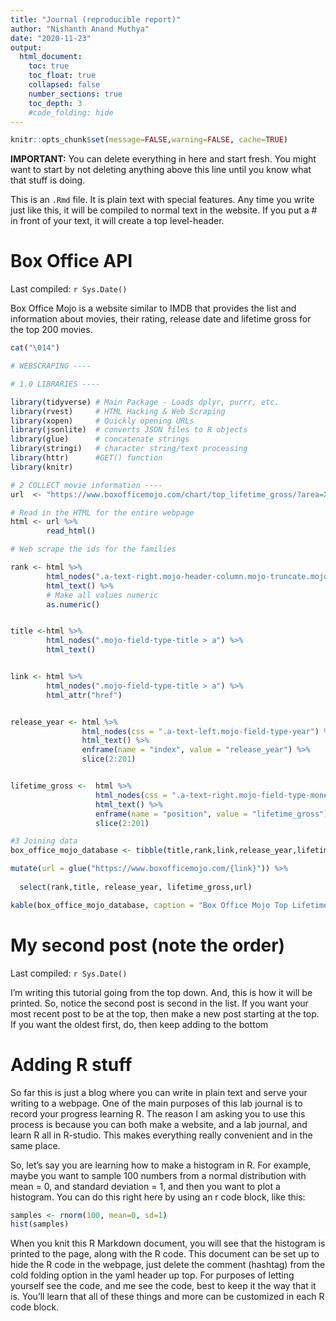 ```yaml
---
title: "Journal (reproducible report)"
author: "Nishanth Anand Muthya"
date: "2020-11-23"
output:
  html_document:
    toc: true
    toc_float: true
    collapsed: false
    number_sections: true
    toc_depth: 3
    #code_folding: hide
---
```


```r
knitr::opts_chunk$set(message=FALSE,warning=FALSE, cache=TRUE)
```

**IMPORTANT:** You can delete everything in here and start fresh. You might want to start by not deleting anything above this line until you know what that stuff is doing.

This is an `.Rmd` file. It is plain text with special features. Any time you write just like this, it will be compiled to normal text in the website. If you put a \# in front of your text, it will create a top level-header.

# Box Office API

Last compiled: `r Sys.Date()`

Box Office Mojo is a website similar to IMDB that provides the list and information about movies, their rating, release date and lifetime gross for the top 200 movies.

```r
cat("\014")

# WEBSCRAPING ----

# 1.0 LIBRARIES ----

library(tidyverse) # Main Package - Loads dplyr, purrr, etc.
library(rvest)     # HTML Hacking & Web Scraping
library(xopen)     # Quickly opening URLs
library(jsonlite)  # converts JSON files to R objects
library(glue)      # concatenate strings
library(stringi)   # character string/text processing
library(httr)      #GET() function
library(knitr)

# 2 COLLECT movie information ----
url  <- "https://www.boxofficemojo.com/chart/top_lifetime_gross/?area=XWW"

# Read in the HTML for the entire webpage
html <- url %>% 
        read_html()

# Web scrape the ids for the families

rank <- html %>% 
        html_nodes(".a-text-right.mojo-header-column.mojo-truncate.mojo-field-type-rank") %>% 
        html_text() %>% 
        # Make all values numeric
        as.numeric()


title <-html %>% 
        html_nodes(".mojo-field-type-title > a") %>% 
        html_text() 


link <- html %>%
        html_nodes(".mojo-field-type-title > a") %>% 
        html_attr("href")


release_year <- html %>%
                html_nodes(css = ".a-text-left.mojo-field-type-year") %>%
                html_text() %>%
                enframe(name = "index", value = "release_year") %>%
                slice(2:201)


lifetime_gross <-  html %>%
                   html_nodes(css = ".a-text-right.mojo-field-type-money") %>%
                   html_text() %>%
                   enframe(name = "position", value = "lifetime_gross") %>%
                   slice(2:201)

#3 Joining data
box_office_mojo_database <- tibble(title,rank,link,release_year,lifetime_gross) %>%

mutate(url = glue("https://www.boxofficemojo.com/{link}")) %>%
  
  select(rank,title, release_year, lifetime_gross,url)

kable(box_office_mojo_database, caption = "Box Office Mojo Top Lifetime Grosses")
```


# My second post (note the order)

Last compiled: `r Sys.Date()`

I'm writing this tutorial going from the top down. And, this is how it will be printed. So, notice the second post is second in the list. If you want your most recent post to be at the top, then make a new post starting at the top. If you want the oldest first, do, then keep adding to the bottom

# Adding R stuff

So far this is just a blog where you can write in plain text and serve your writing to a webpage. One of the main purposes of this lab journal is to record your progress learning R. The reason I am asking you to use this process is because you can both make a website, and a lab journal, and learn R all in R-studio. This makes everything really convenient and in the same place. 

So, let's say you are learning how to make a histogram in R. For example, maybe you want to sample 100 numbers from a normal distribution with mean = 0, and standard deviation = 1, and then you want to plot a histogram. You can do this right here by using an r code block, like this:

```r
samples <- rnorm(100, mean=0, sd=1)
hist(samples)
```

When you knit this R Markdown document, you will see that the histogram is printed to the page, along with the R code. This document can be set up to hide the R code in the webpage, just delete the comment (hashtag) from the cold folding option in the yaml header up top. For purposes of letting yourself see the code, and me see the code, best to keep it the way that it is. You'll learn that all of these things and more can be customized in each R code block.